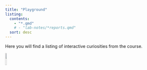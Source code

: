 ```yaml
---
title: "Playground"
listing:
  contents:
    - "*.qmd"
    # - "lab-notes/*reports.qmd"
  sort: desc
---
```


Here you will find a listing of interactive curiosities from the course.


![](../graphics/levelup.png){width=10%}

